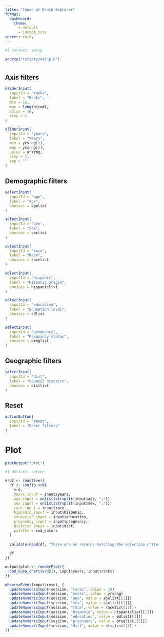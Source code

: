 ```yaml
---
title: "Cause of Death Explorer"
format:
  dashboard:
    theme:
      - default
      - custom.scss
server: shiny
---
```


```r
#| context: setup

source("scripts/setup.R")
```

# {.sidebar}

## Axis filters

```r
sliderInput(
  inputId = "ranks",
  label = "Ranks",
  min = 10,
  max = length(cod),
  value = 10,
  step = 1
)

sliderInput(
  inputId = "years",
  label = "Years",
  min = yrsrng[1],
  max = yrsrng[2],
  value = yrsrng,
  step = 1,
  sep = ""
)
```

## Demographic filters

```r
selectInput(
  inputId = "age",
  label = "Age",
  choices = agelist
)

selectInput(
  inputId = "sex",
  label = "Sex",
  choices = sexlist
)

selectInput(
  inputId = "race",
  label = "Race",
  choices = racelist
)

selectInput(
  inputId = "hispanic",
  label = "Hispanic origin",
  choices = hispaniclist
)

selectInput(
  inputId = "education",
  label = "Education level",
  choices = edlist
)

selectInput(
  inputId = "pregnancy",
  label = "Pregnancy status",
  choices = preglist
)
```

## Geographic filters

```r
selectInput(
  inputId = "dist",
  label = "Council district",
  choices = distlist
)
```

## Reset

```r
actionButton(
  inputId = "reset",
  label = "Reset filters"
)
```

# Plot

```r
plotOutput("plot")
```

```r
#| context: server

vrd2 <- reactive({
  df <- config_vrd(
    vrd,
    years_input = input$years,
    age_input = unlist(strsplit(input$age, ";")),
    sex_input = unlist(strsplit(input$sex, ";")),
    race_input = input$race,
    hispanic_input = input$hispanic,
    education_input = input$education,
    pregnancy_input = input$pregnancy,
    district_input = input$dist,
    palette = cod_colors
  )
  
  validate(need(df, "There are no records matching the selection criteria"))
  
  df
})

output$plot <- renderPlot({
  cod_bump_chart(vrd2(), input$years, input$ranks)
})

observeEvent(input$reset, {
  updateNumericInput(session, "ranks", value = 10)
  updateNumericInput(session, "years", value = yrsrng)
  updateNumericInput(session, "age", value = agelist[[1]])
  updateNumericInput(session, "sex", value = sexlist[[1]])
  updateNumericInput(session, "race", value = racelist[[1]])
  updateNumericInput(session, "hispanic", value = hispaniclist[[1]])
  updateNumericInput(session, "education", value = edlist[[1]])
  updateNumericInput(session, "pregnancy", value = preglist[[1]])
  updateNumericInput(session, "dist", value = distlist[[1]])
})
```

